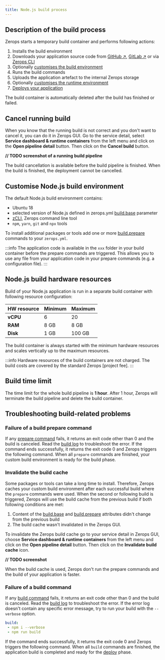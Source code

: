 ```yaml
---
title: Node.js build process
---
```


## Description of the build process
Zerops starts a temporary build container and performs following actions:
1. Installs the build environment
2. Downloads your application source code from [GitHub ↗](https://www.github.com), [GitLab ↗](https://www.gitlab.com) or via [Zerops CLI](/references/cli/install)
3. Optionally [customises the build environment](/nodejs/how-to/build-process#customise-nodejs-build-environment)
4. Runs the build commands
5. Uploads the application artefact to the internal Zerops storage
6. Optionally [customises the runtime environment](/nodejs/how-to/customize-runtime)
7. [Deploys your application](/nodejs/how-to/deploy-process)

The build container is automatically deleted after the build has finished or failed.

## Cancel running build
When you know that the running build is not correct and you don't want to cancel it, you can do it in Zerops GUI. Go to the service detail, select **Service dashboard & runtime containers** from the left menu and click on the **Open pipeline detail** button. Then click on the **Cancel build** button.

**// TODO screenshot of a running build pipeline**

The build cancellation is available before the build pipeline is finished. When the build is finished, the deployment cannot be cancelled.

## Customise Node.js build environment
The default Node.js build environment contains:
* Ubuntu 18
* selected version of Node.js defined in zerops.yml [build.base](/nodejs/how-to/build-pipeline#base) parameter
* [zCLI](/references/cli/install), Zerops command line tool
* `npm`, `yarn`, `git` and `npx` tools

To install additional packages or tools add one or more [build.prepare](/nodejs/how-to/build-pipeline#prepare) commands to your `zerops.yml`.

:::info
The application code is available in the `xxx` folder in your build container before the prepare commands are triggered. This allows you to use any file from your application code in your prepare commands (e.g. a configuration file).
:::

## Node.js build hardware resources 
Build of your Node.js application is run in a separate build container with following resource configuration: 

| HW resource     | Minimum | Maximum |
| --------------- | ------- | ------- |
| **vCPU**        | 6       | 20      |
| **RAM**         | 8 GB    | 8 GB    |
| **Disk**        | 1 GB    | 100 GB  |


The build container is always started with the minimum hardware resources and scales vertically up to the maximum resources.

:::info
Hardware resources of the build containers are not charged. The build costs are covered by the standard Zerops [project fee].
:::
 
## Build time limit

The time limit for the whole build pipeline is **1 hour**. After 1 hour, Zerops will terminate the build pipeline and delete the build container.

## Troubleshooting build-related problems
### Failure of a build prepare command

If any [prepare command](/nodejs/how-to/build-pipeline#prepare) fails, it returns an exit code other than 0 and the build is canceled. Read the [build log](/nodejs/how-to/logs#build-log) to troubleshoot the error. If the command ends successfully, it returns the exit code 0 and Zerops triggers the following command. When all `prepare` commands are finished, your custom build environment is ready for the build phase.

### Invalidate the build cache

Some packages or tools can take a long time to install. Therefore, Zerops caches your custom build environment after each successful build where the `prepare` commands were used. When the second or following build is triggered, Zerops will use the build cache from the previous build if both following conditions are met:
1. Content of the [build.base](/nodejs/how-to/build-pipeline#base) and [build.prepare](/nodejs/how-to/build-pipeline#prepare) attributes didn't change from the previous build
2. The build cache wasn't invalidated in the Zerops GUI.

To invalidate the Zerops build cache go to your service detail in Zerops GUI, choose **Service dashboard & runtime containers** from the left menu and click on the **Open pipeline detail** button. Then click on the **Invalidate build cache** icon.

**// TODO screenshot**

When the build cache is used, Zerops don't run the prepare commands and the build of your application is faster.

### Failure of a build command

If any [build command](/nodejs/how-to/build-pipeline#build) fails, it returns an exit code other than 0 and the build is canceled. Read the [build log](/nodejs/how-to/logs#build-log) to troubleshoot the error. If the error log doesn't contain any specific error message, try to run your build with the `--verbose` option.

```yml
build:
 - npm i --verbose
 - npm run build
```

If the command ends successfully, it returns the exit code 0 and Zerops triggers the following command. When all `build` commands are finished, the application build is completed and ready for the [deploy](/nodejs/how-to/deploy-process) phase.




